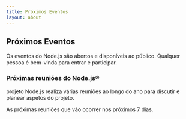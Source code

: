 ```yaml
---
title: Próximos Eventos
layout: about
---
```


## Próximos Eventos

Os eventos do Node.js são abertos e disponíveis ao público. Qualquer pessoa é bem-vinda para entrar e participar.

### Próximas reuniões do Node.js®

projeto Node.js realiza várias reuniões ao longo do ano para discutir e planear aspetos do projeto.

As próximas reuniões que vão ocorrer nos próximos 7 dias.

<UpcomingMeetings />
